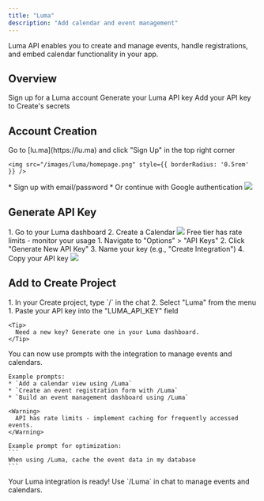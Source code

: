 ```yaml
---
title: "Luma"
description: "Add calendar and event management"
---
```


Luma API enables you to create and manage events, handle registrations, and embed calendar functionality in your app.

## Overview

<CardGroup cols={2}>
  <Card title="Create Account" icon="user">
    Sign up for a Luma account
  </Card>
  <Card title="Get API Key" icon="key">
    Generate your Luma API key
  </Card>
  <Card title="Copy into Create" icon="plug">
    Add your API key to Create's secrets
  </Card>
</CardGroup>

## Account Creation

<Steps>
  <Step title="Visit Luma Website">
    Go to [lu.ma](https://lu.ma) and click "Sign Up" in the top right corner
    
    <img src="/images/luma/homepage.png" style={{ borderRadius: '0.5rem' }} />
  </Step>

  <Step title="Choose Signup Method">
    * Sign up with email/password
    * Or continue with Google authentication
    <img src="/images/luma/signup.png" style={{ borderRadius: '0.5rem' }} />
  </Step>
</Steps>

## Generate API Key

<Steps>
  <Step title="Access API Settings">
    1. Go to your Luma dashboard
    2. Create a Calendar
    <img src="/images/luma/createcalendar.png" style={{ borderRadius: '0.5rem' }} />
    <Warning>
      Free tier has rate limits - monitor your usage
    </Warning>
  </Step>

  <Step title="Create New Key">
    1. Navigate to "Options" > "API Keys"
    2. Click "Generate New API Key"
    3. Name your key (e.g., "Create Integration")
    4. Copy your API key
    <img src="/images/luma/apigen.png" style={{ borderRadius: '0.5rem' }} />
  </Step>
</Steps>

## Add to Create Project

<Steps>
  <Step title="Add the integration">
    1. In your Create project, type `/` in the chat 
    2. Select "Luma" from the menu
  </Step>

  <Step title="Add your API key">
    1. Paste your API key into the "LUMA_API_KEY" field
    
    <Tip>
      Need a new key? Generate one in your Luma dashboard.
    </Tip>
  </Step>

  <Step title="Start building">
    You can now use prompts with the integration to manage events and calendars.

    Example prompts:
    * `Add a calendar view using /Luma`
    * `Create an event registration form with /Luma`
    * `Build an event management dashboard using /Luma`

    <Warning>
      API has rate limits - implement caching for frequently accessed events.
    </Warning>

    Example prompt for optimization:
    ```
    When using /Luma, cache the event data in my database
    ```
  </Step>
</Steps>

<Note type="success">
  Your Luma integration is ready! Use `/Luma` in chat to manage events and calendars.
</Note>
